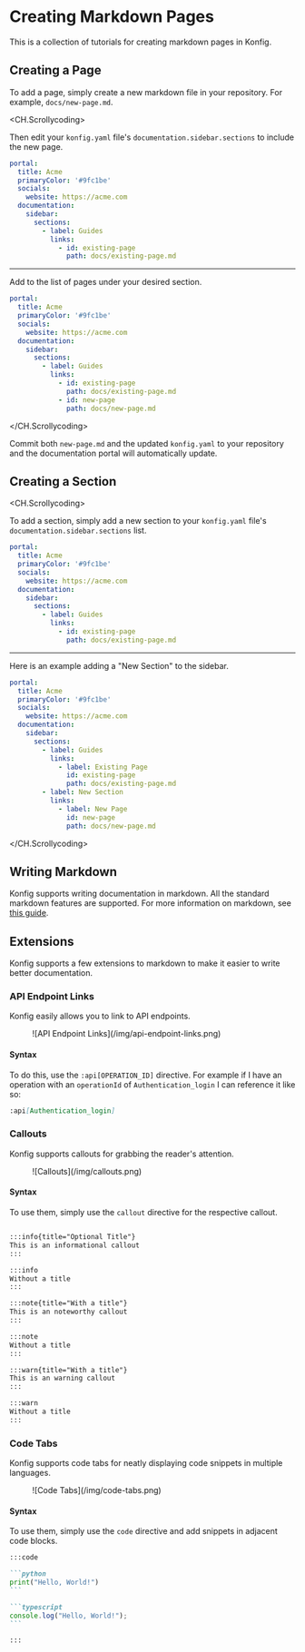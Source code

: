# Creating Markdown Pages

This is a collection of tutorials for creating markdown pages in Konfig.

## Creating a Page

To add a page, simply create a new markdown file in your repository. For
example, `docs/new-page.md`.


<CH.Scrollycoding>

Then edit your `konfig.yaml` file's `documentation.sidebar.sections` to include
the new page.

```yaml konfig.yaml
portal:
  title: Acme
  primaryColor: '#9fc1be'
  socials:
    website: https://acme.com
  documentation:
    sidebar:
      sections:
        - label: Guides
          links:
            - id: existing-page
              path: docs/existing-page.md
```

---

Add to the list of pages under your desired section.

```yaml konfig.yaml focus=14:16
portal:
  title: Acme
  primaryColor: '#9fc1be'
  socials:
    website: https://acme.com
  documentation:
    sidebar:
      sections:
        - label: Guides
          links:
            - id: existing-page
              path: docs/existing-page.md
            - id: new-page
              path: docs/new-page.md
```

</CH.Scrollycoding>

Commit both `new-page.md` and the updated `konfig.yaml` to your repository and
the documentation portal will automatically update.

## Creating a Section


<CH.Scrollycoding>

To add a section, simply add a new section to your `konfig.yaml` file's
`documentation.sidebar.sections` list.

```yaml konfig.yaml
portal:
  title: Acme
  primaryColor: '#9fc1be'
  socials:
    website: https://acme.com
  documentation:
    sidebar:
      sections:
        - label: Guides
          links:
            - id: existing-page
              path: docs/existing-page.md
```

---

Here is an example adding a "New Section" to the sidebar.

```yaml konfig.yaml focus=14:18
portal:
  title: Acme
  primaryColor: '#9fc1be'
  socials:
    website: https://acme.com
  documentation:
    sidebar:
      sections:
        - label: Guides
          links:
            - label: Existing Page
              id: existing-page
              path: docs/existing-page.md
        - label: New Section
          links:
            - label: New Page
              id: new-page
              path: docs/new-page.md
```
</CH.Scrollycoding>

## Writing Markdown

Konfig supports writing documentation in markdown. All the standard markdown
features are supported. For more information on markdown, see [this
guide](https://www.markdownguide.org/basic-syntax/).

## Extensions

Konfig supports a few extensions to markdown to make it easier to write better documentation.

### API Endpoint Links

Konfig easily allows you to link to API endpoints.

<Figure caption="API Endpoint Link Example">
![API Endpoint Links](/img/api-endpoint-links.png)
</Figure>

#### Syntax

To do this, use the `:api[OPERATION_ID]` directive. For example if I have an
operation with an `operationId` of `Authentication_login` I can reference it
like so:

```markdown doc.md
:api[Authentication_login]
```

### Callouts

Konfig supports callouts for grabbing the reader's attention.

<Figure caption="Callout Examples">
![Callouts](/img/callouts.png)
</Figure>

#### Syntax

To use them, simply use the `callout` directive for the respective callout.

```markdown doc.md

:::info{title="Optional Title"}
This is an informational callout
:::

:::info
Without a title
:::

:::note{title="With a title"}
This is an noteworthy callout
:::

:::note
Without a title
:::

:::warn{title="With a title"}
This is an warning callout
:::

:::warn
Without a title
:::

```

### Code Tabs

Konfig supports code tabs for neatly displaying code snippets in multiple languages.

<Figure caption="Code Tabs Example">
![Code Tabs](/img/code-tabs.png)
</Figure>

#### Syntax

To use them, simply use the `code` directive and add snippets in adjacent code blocks.

````markdown doc.md
:::code

```python
print("Hello, World!")
```

```typescript
console.log("Hello, World!");
```

:::
````

